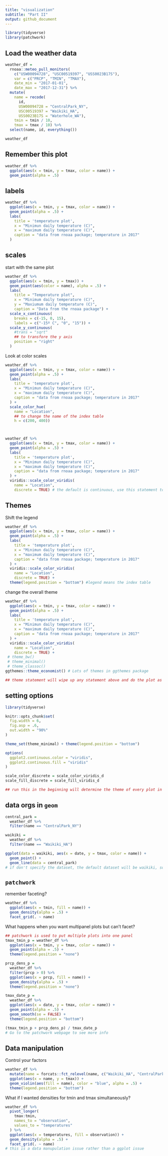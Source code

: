 ```yaml
---
title: "visualization"
subtitle: "Part II"
output: github_document
---
```


```r
library(tidyverse)
library(patchwork)
```

## Load the weather data

```r
weather_df = 
  rnoaa::meteo_pull_monitors(
    c("USW00094728", "USC00519397", "USS0023B17S"),
    var = c("PRCP", "TMIN", "TMAX"), 
    date_min = "2017-01-01",
    date_max = "2017-12-31") %>%
  mutate(
    name = recode(
      id, 
      USW00094728 = "CentralPark_NY", 
      USC00519397 = "Waikiki_HA",
      USS0023B17S = "Waterhole_WA"),
    tmin = tmin / 10,
    tmax = tmax / 10) %>%
  select(name, id, everything())

weather_df
```

## Remember this plot

```r
weather_df %>% 
  ggplot(aes(x = tmin, y = tmax, color = name)) +
  geom_point(alpha = .5)
```

## labels

```r
weather_df %>% 
  ggplot(aes(x = tmin, y = tmax, color = name)) +
  geom_point(alpha = .5) +
  labs(
    title = 'temperature plot',
    x = "Minimun daily temperature (C)",
    x = "maximum daily temperature (C)",
    caption = "data from rnoaa package; temperature in 2017"
  )
```


## scales

start with the same plot

```r
weather_df %>% 
  ggplot(aes(x = tmin, y = tmax)) + 
  geom_point(aes(color = name), alpha = .5) + 
  labs(
    title = "Temperature plot",
    x = "Minimum daily temperature (C)",
    y = "Maxiumum daily temperature (C)",
    caption = "Data from the rnoaa package") + 
  scale_x_continuous(
    breaks = c(-15, 0, 15), 
    labels = c("-15º C", "0", "15")) +
  scale_y_continuous(
    #trans = "sqrt"
    ## to transfore the y axis
    position = "right"
  )
```

Look at color scales

```r
weather_df %>% 
  ggplot(aes(x = tmin, y = tmax, color = name)) +
  geom_point(alpha = .5) +
  labs(
    title = 'temperature plot',
    x = "Minimun daily temperature (C)",
    x = "maximum daily temperature (C)",
    caption = "data from rnoaa package; temperature in 2017"
  ) +
  scale_color_hue(
    name = "Location",
    ## to change the name of the index table
    h = c(200, 400))



weather_df %>% 
  ggplot(aes(x = tmin, y = tmax, color = name)) +
  geom_point(alpha = .5) +
  labs(
    title = 'temperature plot',
    x = "Minimun daily temperature (C)",
    x = "maximum daily temperature (C)",
    caption = "data from rnoaa package; temperature in 2017"
  ) +
  viridis::scale_color_viridis(
    name = "Location",
    discrete = TRUE) # the default is continuous, use this statement to let R know this data is discrete
```

## Themes

Shift the legend

```r
weather_df %>% 
  ggplot(aes(x = tmin, y = tmax, color = name)) +
  geom_point(alpha = .5) +
  labs(
    title = 'temperature plot',
    x = "Minimun daily temperature (C)",
    x = "maximum daily temperature (C)",
    caption = "data from rnoaa package; temperature in 2017"
  ) +
  viridis::scale_color_viridis(
    name = "Location",
    discrete = TRUE) +
  theme(legend.position = "bottom") #legend means the index table
```

change the overall theme
```r
weather_df %>% 
  ggplot(aes(x = tmin, y = tmax, color = name)) +
  geom_point(alpha = .5) +
  labs(
    title = 'temperature plot',
    x = "Minimun daily temperature (C)",
    x = "maximum daily temperature (C)",
    caption = "data from rnoaa package; temperature in 2017"
  ) +
  viridis::scale_color_viridis(
    name = "Location",
    discrete = TRUE) +
 # theme_bw()
 # theme_minimal()
 # theme_classoc()
ggthemes::theme_economist() # Lots of themes in ggthemes package

## theme statement will wipe up any statement above and do the plot as the theme's rule. SO ORDER MATTERS!
```

## setting options

```r
library(tidyverse)

knitr::opts_chunk$set(
  fig.width = 6,
  fig.asp = .6,
  out.width = "90%"
)

theme_set(theme_minimal) + theme(legend.position = "bottom")

options(
  ggplot2.continuous.color = "viridis",
  ggplot2.continuous.fill = "viridis"
)

scale_color_discrete = scale_color_viridis_d
scale_fill_discrete = scale_fill_viridis_d

## run this in the beginning will determine the theme of every plot in the document
```


## data orgs in `geom`

```r
central_park = 
  weather_df %>% 
  filter(name == "CentralPark_NY")

waikiki = 
  weather_df %>% 
  filter(name == "Waikiki_HA")

ggplot(data = waikiki, aes(x = date, y = tmax, color = name)) + 
  geom_point() + 
  geom_line(data = central_park)
# if don't specify the dataset, the default dataset will be waikiki, so we can specify the data in the geom() statement for the specific geom
```

## `patchwork`

remember faceting?

```r
weather_df %>% 
  ggplot(aes(x = tmin, fill = name)) +
  geom_density(alpha = .5) + 
  facet_grid(. ~ name)
```

What happens when you want multipanel plots but can't facet?

```r
## patchwork is used to put multiple plots into one panel
tmax_tmin_p = weather_df %>% 
  ggplot(aes(x = tmin, y = tmax, color = name)) +
  geom_point(alpha = .5) +
  theme(legend.position = "none")

prcp_dens_p = 
  weather_df %>% 
  filter(prcp > 0) %>% 
  ggplot(aes(x = prcp, fill = name)) + 
  geom_density(alpha = .5) + 
  theme(legend.position = "none")

tmax_date_p = 
  weather_df %>% 
  ggplot(aes(x = date, y = tmax, color = name)) + 
  geom_point(alpha = .5) +
  geom_smooth(se = FALSE) + 
  theme(legend.position = "bottom")

(tmax_tmin_p + prcp_dens_p) / tmax_date_p
# Go to the patchwork webpage to see more info
```

## Data manipulation

Control your factors

```r
weather_df %>%
  mutate(name = forcats::fct_relevel(name, c("Waikiki_HA", "CentralPark_NY", "Waterhole_WA"))) %>% 
  ggplot(aes(x = name, y = tmax)) + 
  geom_violin(aes(fill = name), color = "blue", alpha = .5) + 
  theme(legend.position = "bottom")
```


What if I wanted densities for tmin and tmax simultaneously?

```r
weather_df %>% 
  pivot_longer(
    tmax:tmin,
    names_to = "observation",
    values_to = "temperatures"
  ) %>% 
  ggplot(aes(x = temperatures, fill = observation)) +
  geom_density(alpha = .5) +
  facet_grid(. ~ name)
# this is a data manupulation issue rather than a ggplot issue
```











